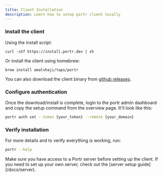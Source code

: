 ```yaml
---
title: Client Installation
description: Learn how to setup portr client locally
---
```



### Install the client

Using the install script:

```shell
curl -sSf https://install.portr.dev | sh
```

Or install the client using homebrew:

```shell
brew install amalshaji/taps/portr
```

You can also download the client binary from [github releases](https://github.com/amalshaji/portr/releases).

### Configure authentication

Once the download/install is complete, login to the portr admin dashboard and copy the setup command from the overview page. It'll look like this:

```bash
portr auth set --token {your_token} --remote {your_domain}
```

### Verify installation

For more details and to verify everything is working, run:

```bash
portr --help
```

<Callout type="info">
  Make sure you have access to a Portr server before setting up the client. If you need to set up your own server, check out the [server setup guide](/docs/server).
</Callout>

